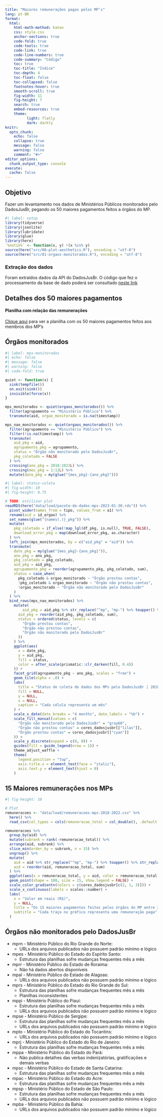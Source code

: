 ```yaml
---
title: "Maiores remunerações pagas pelos MP's"
lang: pt-BR
format:
  html:
    html-math-method: katex
    css: style.css
    anchor-sections: true
    code-fold: true
    code-tools: true
    code-link: true
    code-line-numbers: true
    code-summary: "Código"
    toc: true
    toc-title: "Índice"
    toc-depth: 4
    toc-float: false
    toc-collapsed: false
    footnotes-hover: true
    smooth-scroll: true
    fig-width: 11
    fig-height: 7
    search: true
    embed-resources: true
    theme:
          light: flatly
          dark: darkly
knitr:
  opts_chunk:
    echo: false
    collapse: true
    message: false
    warning: false
    comment: "#>"
editor_options:
  chunk_output_type: console
execute:
  cache: false
---
```


## Objetivo

Fazer um levantamento nos dados de Ministérios Públicos monitorados pelo DadosJusBr, pegando os 50 maiores pagamentos feitos a órgãos do MP.

```r
#| label: setup
library(tidyverse)
library(jsonlite)
library(lubridate)
library(glue)
library(here)
`%notin%` <- function(x, y) !(x %in% y)
source(here("src/00-plot-aesthetics.R"), encoding = "utf-8")
source(here("src/01-orgaos-monitorados.R"), encoding = "utf-8")
```

### Extração dos dados

Foram extraídos dados da API do DadosJusBr. O código que fez o processamento da base de dado poderá ser consultado [neste link](src/04-top-50-remuneracoes-nos-mps.R)

## Detalhes dos 50 maiores pagamentos

::: {.callout-note}

#### Planilha com relação das remunerações

[Clique aqui](https://docs.google.com/spreadsheets/d/17xSfvRDoCbiqniphfIExJr4MBlL_JvZPco8rS-teDGo/edit#gid=1085585379) para ver a planilha com os 50 maiores pagamentos feitos aos membros dos MP's

:::

## Órgãos monitorados

```r
#| label: mps-monitorados
#| echo: false
#| message: false
#| warning: false
#| code-fold: true

quiet <- function(x) {
  sink(tempfile())
  on.exit(sink())
  invisible(force(x))
}

mps_monitorados <- quiet(orgaos_monitorados()) %>%
  filter(agrupamento == "Ministério Público") %>%
  transmute(aid, orgao_monitorado = is.na(timestamp))

mps_nao_monitorados <- quiet(orgaos_monitorados()) %>%
  filter(agrupamento == "Ministério Público") %>%
  filter(!is.na(timestamp)) %>%
  transmute(
    aid_pkg = aid,
    agrupamento_pkg = agrupamento,
    status = "Órgão não monitorado pelo DadosJusBr",
    pkg_coletado = FALSE
  ) %>%
  crossing(ano_pkg = 2018:2022L) %>%
  crossing(mes_pkg = 1:12L) %>%
  mutate(date_pkg = my(glue("{mes_pkg}-{ano_pkg}")))
```

```r
#| label: status-coleta
#| fig-width: 10
#| fig-height: 8.75

# TODO: estilizar plot
readRDS(here("data/load/pacote-de-dados-mps-2023-01-30.rds")) %>%
  pivot_wider(names_from = tipo, values_from = a1) %>%
  rename(aid = id_orgao) %>%
  set_names(glue("{names(.)}_pkg")) %>%
  mutate(
    pkg_coletado = if_else(!map_lgl(df_pkg, is.null), TRUE, FALSE),
    download_error_pkg = map(download_error_pkg, as.character)
  ) %>%
  left_join(mps_monitorados, by = c("aid_pkg" = "aid")) %>%
  transmute(
    date_pkg = my(glue("{mes_pkg}-{ano_pkg}")),
    ano_pkg = ano_pkg,
    pkg_coletado = pkg_coletado,
    aid_pkg = aid_pkg,
    agrupamento_pkg = reorder(agrupamento_pkg, pkg_coletado, sum),
    status = case_when(
      pkg_coletado & orgao_monitorado ~ "Órgão prestou contas",
      !pkg_coletado & orgao_monitorado ~ "Órgão não prestou contas",
      !orgao_monitorado ~ "Órgão não monitorado pelo DadosJusBr"
    )
  ) %>%
  bind_rows(mps_nao_monitorados) %>%
    mutate(
        aid_pkg = aid_pkg %>% str_replace("^mp", "mp-") %>% toupper() %>% str_replace("^MP-F$", "MPF") %>% str_replace("^MP-T$", "MPT"),
      aid_pkg = reorder(aid_pkg, pkg_coletado, sum),
      status = ordered(status, levels = c(
        "Órgão prestou contas",
        "Órgão não prestou contas",
        "Órgão não monitorado pelo DadosJusBr"
      ))
    ) %>%
    ggplot(aes(
      x = date_pkg,
      y = aid_pkg,
      fill = status,
      color = after_scale(prismatic::clr_darken(fill, 0.4))
    )) +
    facet_grid(agrupamento_pkg ~ ano_pkg, scales = "free") +
    geom_tile(alpha = .8) +
    labs(
      title = "Status de coleta de dados dos MPs pelo DadosJusBr | 2018-2022",
      fill = NULL,
      y = NULL,
      x = NULL,
      caption = "Cada célula representa um mês"
    ) +
    scale_x_date(date_breaks = "4 months", date_labels = "%b") +
    scale_fill_manual(values = c(
      "Órgão não monitorado pelo DadosJusBr" = "gray60",
      "Órgão não prestou contas" = cores_dadosjusbr[["lilas"]],
      "Órgão prestou contas" = cores_dadosjusbr[["cyan"]]
    )) +
    scale_y_discrete(expand = c(0, 0)) +
    guides(fill = guide_legend(nrow = 1)) +
    theme_adjust_waffle +
    theme(
      legend.position = "top",
      axis.title.x = element_text(face = "italic"),
      axis.text.y = element_text(hjust = 0)
    )
```

## 15 Maiores remunerações nos MPs

```r
#| fig-height: 10

# Plot
remuneracoes <- "data/load/remuneracoes-mps-2018-2022.csv" %>%
  here() %>%
  read_csv(col_types = cols(remuneracao_total = col_double(), .default = col_character()))

remuneracoes %>%
  group_by(aid) %>%
  mutate(subrank = rank(-remuneracao_total)) %>%
  arrange(aid, subrank) %>%
  slice_min(order_by = subrank, n = 15) %>%
  ungroup() %>%
  mutate(
    aid = aid %>% str_replace("^mp", "mp-") %>% toupper() %>% str_replace("^MP-F$", "MPF") %>% str_replace("^MP-T$", "MPT"),
    aid = reorder(aid, remuneracao_total, sum)
  ) %>%
  ggplot(aes(x = remuneracao_total, y = aid, color = remuneracao_total)) +
  geom_point(shape = 108, size = 15, show.legend = FALSE) +
  scale_color_gradientn(colors = c(cores_dadosjusbr[c(2, 1, 3)])) +
  scale_x_continuous(labels = scales::number) +
  labs(
    x = "Valor em reais (R$)",
    y = NULL,
    title = "Os 15 maiores pagamentos feitos pelos órgãos do MP entre 2018 e 2022",
    subtitle = "Cada traço no gráfico representa uma remuneração paga"
  )
```

## Órgãos não monitorados pelo DadosJusBr

- mprn - Ministério Público do Rio Grande do Norte:
  - URLs dos arquivos publicados não possuem padrão mínimo e lógico
- mpes - Ministério Público do Estado do Espírito Santo:
  - Estrutura das planilhas sofre mudanças frequentes mês a mês
- mprr - Ministério Público do Estado de Roraima:
  - Não há dados abertos disponíveis
- mpal - Ministério Público do Estado de Alagoas:
  - URLs dos arquivos publicados não possuem padrão mínimo e lógico
- mprs - Ministério Público do Estado do Rio Grande do Sul:
  - Estrutura das planilhas sofre mudanças frequentes mês a mês
  - Planilhas inconsistentes
- mppi - Ministério Público do Piauí:
  - Estrutura das planilhas sofre mudanças frequentes mês a mês
  - URLs dos arquivos publicados não possuem padrão mínimo e lógico
- mpse - Ministério Público de Sergipe:
  - Estrutura das planilhas sofre mudanças frequentes mês a mês
  - URLs dos arquivos publicados não possuem padrão mínimo e lógico
- mpto - Ministério Público do Estado do Tocantins:
  - URLs dos arquivos publicados não possuem padrão mínimo e lógico
- mprj - Ministério Público do Estado do Rio de Janeiro:
  - Estrutura das planilhas sofre mudanças frequentes mês a mês
- mppa - Ministério Público do Estado do Pará:
  - Não publica detalhes das verbas indenizatórias, gratificações e demais verbas
- mpsc - Ministério Público do Estado de Santa Catarina:
  - Estrutura das planilhas sofre mudanças frequentes mês a mês
- mpac - Ministério Público do Estado do Acre:
  - Estrutura das planilhas sofre mudanças frequentes mês a mês
- mpsp - Ministério Público do Estado de São Paulo:
  - Estrutura das planilhas sofre mudanças frequentes mês a mês
  - URLs dos arquivos publicados não possuem padrão mínimo e lógico
- mpba - Ministério Público da Bahia:
  - URLs dos arquivos publicados não possuem padrão mínimo e lógico
